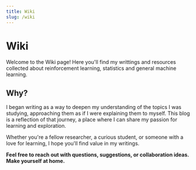```yaml
---
title: Wiki
slug: /wiki
---
```


# Wiki

Welcome to the Wiki page! Here you'll find my writtings and resources collected about reinforcement learning, statistics and general machine learning.

## Why?
I began writing as a way to deepen my understanding of the topics I was studying, approaching them as if I were explaining them to myself. This blog is a reflection of that journey, a place where I can share my passion for learning and exploration.

Whether you're a fellow researcher, a curious student, or someone with a love for learning, I hope you'll find value in my writings.

**Feel free to reach out with questions, suggestions, or collaboration ideas. Make yourself at home.**

<DocCardList />